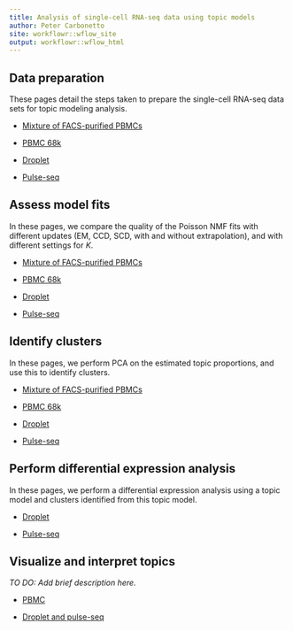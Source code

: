 ```yaml
---
title: Analysis of single-cell RNA-seq data using topic models
author: Peter Carbonetto
site: workflowr::wflow_site
output: workflowr::wflow_html
---
```


Data preparation
----------------

These pages detail the steps taken to prepare the single-cell RNA-seq
data sets for topic modeling analysis.

+ [Mixture of FACS-purified PBMCs](prepare_purified_pbmc.html)

+ [PBMC 68k](prepare_68k_pbmc.html)

+ [Droplet](prepare_droplet.html)

+ [Pulse-seq](prepare_pulseseq.html)

Assess model fits
-----------------

In these pages, we compare the quality of the Poisson NMF fits with
different updates (EM, CCD, SCD, with and without extrapolation), and
with different settings for $K$.

+ [Mixture of FACS-purified PBMCs](assess_fits_purified_pbmc.html)

+ [PBMC 68k](assess_fits_68k_pbmc.html)

+ [Droplet](assess_fits_droplet.html)

+ [Pulse-seq](assess_fits_pulseseq.html)

Identify clusters
-----------------

In these pages, we perform PCA on the estimated topic proportions, and
use this to identify clusters.

+ [Mixture of FACS-purified PBMCs](clusters_purified_pbmc.html)

+ [PBMC 68k](clusters_68k_pbmc.html)

+ [Droplet](clusters_droplet.html)

+ [Pulse-seq](clusters_pulseseq.html)

Perform differential expression analysis
----------------------------------------

In these pages, we perform a differential expression analysis using
a topic model and clusters identified from this topic model.

+ [Droplet](diff_count_droplet.html)

+ [Pulse-seq](diff_count_pulseseq.html)

Visualize and interpret topics
------------------------------

*TO DO: Add brief description here.*

+ [PBMC](plots_pbmc.html)

+ [Droplet and pulse-seq](plots_tracheal_epithelium.html)

